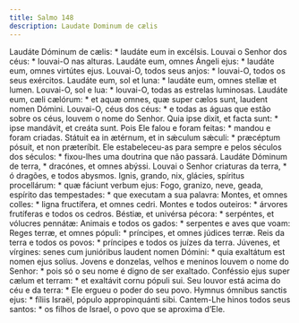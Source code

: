 ```yaml
---
title: Salmo 148
description: Laudate Dominum de cælis
---
```


<div class="side-by-side not-content">
  <span>Laudáte Dóminum de cælis: * laudáte eum in excélsis.</span>
  <span>Louvai o Senhor dos céus: * louvai-O nas alturas.</span>
  <span>
    Laudáte eum, omnes Ángeli ejus: * laudáte eum, omnes virtútes ejus.
  </span>
  <span>Louvai-O, todos seus anjos: * louvai-O, todos os seus exércitos.</span>
  <span>Laudáte eum, sol et luna: * laudáte eum, omnes stellæ et lumen.</span>
  <span>Louvai-O, sol e lua: * louvai-O, todas as estrelas luminosas.</span>
  <span>
    Laudáte eum, cæli cælórum: * et aquæ omnes, quæ super cælos sunt, laudent
    nomen Dómini.
  </span>
  <span>
    Louvai-O, céus dos céus: * e todas as águas que estão sobre os céus, louvem
    o nome do Senhor.
  </span>
  <span>Quia ipse dixit, et facta sunt: * ipse mandávit, et creáta sunt.</span>
  <span>Pois Ele falou e foram feitas: * mandou e foram criadas.</span>
  <span>
    Státuit ea in ætérnum, et in sǽculum sǽculi: * præcéptum pósuit, et non
    præteríbit.
  </span>
  <span>
    Ele estabeleceu-as para sempre e pelos séculos dos séculos: * fixou-lhes uma
    doutrina que não passará.
  </span>
  <span>Laudáte Dóminum de terra, * dracónes, et omnes abýssi.</span>
  <span>Louvai o Senhor criaturas da terra, * ó dragões, e todos abysmos.</span>
  <span>
    Ignis, grando, nix, glácies, spíritus procellárum: * quæ fáciunt verbum
    ejus:
  </span>
  <span>
    Fogo, granizo, neve, geada, espírito das tempestades: * que executam a sua
    palavra:
  </span>
  <span>Montes, et omnes colles: * ligna fructífera, et omnes cedri.</span>
  <span>Montes e todos outeiros: * árvores frutíferas e todos os cedros.</span>
  <span>Béstiæ, et univérsa pécora: * serpéntes, et vólucres pennátæ:</span>
  <span>Animais e todos os gados: * serpentes e aves que voam:</span>
  <span>
    Reges terræ, et omnes pópuli: * príncipes, et omnes júdices terræ.
  </span>
  <span>
    Reis da terra e todos os povos: * príncipes e todos os juízes da terra.
  </span>
  <span>
    Júvenes, et vírgines: senes cum junióribus laudent nomen Dómini: * quia
    exaltátum est nomen ejus solíus.
  </span>
  <span>
    Jovens e donzelas, velhos e meninos louvem o nome do Senhor: * pois só o seu
    nome é digno de ser exaltado.
  </span>
  <span>
    Conféssio ejus super cælum et terram: * et exaltávit cornu pópuli sui.
  </span>
  <span>
    Seu louvor está acima do céu e da terra: * Ele ergueu o poder do seu povo.
  </span>
  <span>
    Hymnus ómnibus sanctis ejus: * fíliis Israël, pópulo appropinquánti sibi.
  </span>
  <span>
    Cantem-Lhe hinos todos seus santos: * os filhos de Israel, o povo que se
    aproxima d’Ele.
  </span>
</div>
